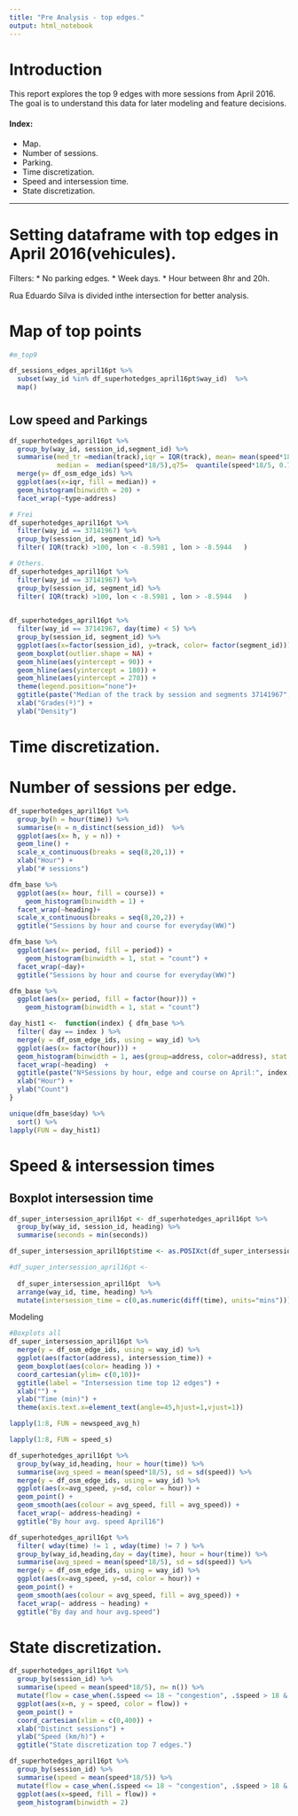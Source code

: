 ```yaml
---
title: "Pre Analysis - top edges."
output: html_notebook
---
```


<!-- The datasets to make this notebook are in SenseMyFEUP.Rmd
     The rest of the code is divided: 
          General information: April2016.Rmd 
          Timeseries code: timeseries.R
          
    df_speed_top it is on preanalysis_course.Rmd
-->

# Introduction 

This report explores the top 9 edges with more sessions from April 2016.
The goal is to understand this data for later modeling and feature decisions. 

#### Index: 

  * Map.
  * Number of sessions.
  * Parking.
  * Time discretization. 
  * Speed and intersession time.
  * State discretization. 
  
--------------------------------------------------------------------------------
# Setting dataframe with top edges in April 2016(vehicules).  
 Filters: 
  * No parking edges.
  * Week days.
  * Hour between 8hr and 20h.
  
Rua Eduardo Silva is divided inthe intersection for better analysis. 

# Map of top points 

```r
#m_top9

df_sessions_edges_april16pt %>% 
  subset(way_id %in% df_superhotedges_april16pt$way_id)  %>% 
  map()
```

#
## Low speed and Parkings

```r
df_superhotedges_april16pt %>% 
  group_by(way_id, session_id,segment_id) %>% 
  summarise(med_tr =median(track),iqr = IQR(track), mean= mean(speed*18/5),
            median =  median(speed*18/5),q75=  quantile(speed*18/5, 0.75)) %>% 
  merge(y= df_osm_edge_ids) %>% 
  ggplot(aes(x=iqr, fill = median)) +
  geom_histogram(binwidth = 20) + 
  facet_wrap(~type~address)
```


```r
# Frei 
df_superhotedges_april16pt %>% 
  filter(way_id == 37141967) %>% 
  group_by(session_id, segment_id) %>% 
  filter( IQR(track) >100, lon < -8.5981 , lon > -8.5944   ) 

# Others. 
df_superhotedges_april16pt %>% 
  filter(way_id == 37141967) %>% 
  group_by(session_id, segment_id) %>% 
  filter( IQR(track) >100, lon < -8.5981 , lon > -8.5944   ) 

  
df_superhotedges_april16pt %>% 
  filter(way_id == 37141967, day(time) < 5) %>% 
  group_by(session_id, segment_id) %>% 
  ggplot(aes(x=factor(session_id), y=track, color= factor(segment_id))) +
  geom_boxplot(outlier.shape = NA) + 
  geom_hline(aes(yintercept = 90)) + 
  geom_hline(aes(yintercept = 180)) +
  geom_hline(aes(yintercept = 270)) +
  theme(legend.position="none")+ 
  ggtitle(paste("Median of the track by session and segments 37141967", sep = " " )) + 
  xlab("Grades(º)") +
  ylab("Density") 

```

# Time discretization.

# Number of sessions per edge. 
```r
df_superhotedges_april16pt %>% 
  group_by(h = hour(time)) %>%  
  summarise(n = n_distinct(session_id))  %>% 
  ggplot(aes(x= h, y = n)) +
  geom_line() + 
  scale_x_continuous(breaks = seq(8,20,1)) +
  xlab("Hour") + 
  ylab("# sessions")
```


```r
dfm_base %>% 
  ggplot(aes(x= hour, fill = course)) + 
    geom_histogram(binwidth = 1) +
  facet_wrap(~heading)+
  scale_x_continuous(breaks = seq(8,20,2)) + 
  ggtitle("Sessions by hour and course for everyday(WW)")
```

```r
dfm_base %>% 
  ggplot(aes(x= period, fill = period)) + 
    geom_histogram(binwidth = 1, stat = "count") +
  facet_wrap(~day)+
  ggtitle("Sessions by hour and course for everyday(WW)")
```

```r
dfm_base %>% 
  ggplot(aes(x= period, fill = factor(hour))) + 
    geom_histogram(binwidth = 1, stat = "count") 

```


```r
day_hist1 <-  function(index) { dfm_base %>% 
  filter( day == index ) %>% 
  merge(y = df_osm_edge_ids, using = way_id) %>% 
  ggplot(aes(x= factor(hour))) +
  geom_histogram(binwidth = 1, aes(group=address, color=address), stat = "count") +
  facet_wrap(~heading)  +
  ggtitle(paste("NºSessions by hour, edge and course on April:", index, sep = " " )) + 
  xlab("Hour") +
  ylab("Count") 
}

unique(dfm_base$day) %>% 
  sort() %>% 
lapply(FUN = day_hist1)
```

# Speed & intersession times

## Boxplot intersession time  

```r

df_super_intersession_april16pt <- df_superhotedges_april16pt %>% 
  group_by(way_id, session_id, heading) %>% 
  summarise(seconds = min(seconds))

df_super_intersession_april16pt$time <- as.POSIXct(df_super_intersession_april16pt$seconds, origin="1970-01-01")

#df_super_intersession_april16pt <- 
  
  df_super_intersession_april16pt  %>%
  arrange(way_id, time, heading) %>% 
  mutate(intersession_time = c(0,as.numeric(diff(time), units="mins")))

```

Modeling 

```r
#Boxplots all 
df_super_intersession_april16pt %>%
  merge(y = df_osm_edge_ids, using = way_id) %>% 
  ggplot(aes(factor(address), intersession_time)) +
  geom_boxplot(aes(color= heading )) +
  coord_cartesian(ylim= c(0,10))+
  ggtitle(label = "Intersession time top 12 edges") + 
  xlab("") + 
  ylab("Time (min)") +
  theme(axis.text.x=element_text(angle=45,hjust=1,vjust=1))
```

```r
lapply(1:8, FUN = newspeed_avg_h)

```

```r
lapply(1:8, FUN = speed_s)
```

```r
df_superhotedges_april16pt %>% 
  group_by(way_id,heading, hour = hour(time)) %>%
  summarise(avg_speed = mean(speed*18/5), sd = sd(speed)) %>% 
  merge(y = df_osm_edge_ids, using = way_id) %>% 
  ggplot(aes(x=avg_speed, y=sd, color = hour)) +
  geom_point() +
  geom_smooth(aes(colour = avg_speed, fill = avg_speed)) +
  facet_wrap(~ address~heading) + 
  ggtitle("By hour avg. speed April16")
```

```r
df_superhotedges_april16pt %>% 
  filter( wday(time) != 1 , wday(time) != 7 ) %>% 
  group_by(way_id,heading,day = day(time), hour = hour(time)) %>% 
  summarise(avg_speed = mean(speed*18/5), sd = sd(speed)) %>% 
  merge(y = df_osm_edge_ids, using = way_id) %>% 
  ggplot(aes(x=avg_speed, y=sd, color = hour)) +
  geom_point() +
  geom_smooth(aes(colour = avg_speed, fill = avg_speed)) +
  facet_wrap(~ address ~ heading) + 
  ggtitle("By day and hour avg.speed")
```




# State discretization.

```r
df_superhotedges_april16pt %>% 
  group_by(session_id) %>% 
  summarise(speed = mean(speed*18/5), n= n()) %>% 
  mutate(flow = case_when(.$speed <= 18 ~ "congestion", .$speed > 18 & .$speed < 30 ~ "sync", .$speed >= 30 ~"free" )) %>% 
  ggplot(aes(x=n, y = speed, color = flow)) + 
  geom_point() + 
  coord_cartesian(xlim = c(0,400)) + 
  xlab("Distinct sessions") + 
  ylab("Speed (km/h)") + 
  ggtitle("State discretization top 7 edges.")
```

```r
df_superhotedges_april16pt %>% 
  group_by(session_id) %>% 
  summarise(speed = mean(speed*18/5)) %>% 
  mutate(flow = case_when(.$speed <= 18 ~ "congestion", .$speed > 18 & .$speed < 30 ~ "sync", .$speed >= 30 ~"free" )) %>% 
  ggplot(aes(x=speed, fill = flow)) + 
  geom_histogram(binwidth = 2) 
```


